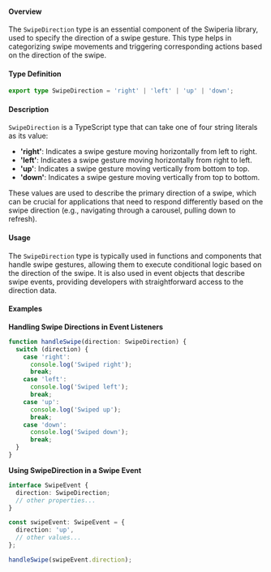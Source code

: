 #### Overview

The `SwipeDirection` type is an essential component of the Swiperia library, used to specify the direction of a swipe gesture. This type helps in categorizing swipe movements and triggering corresponding actions based on the direction of the swipe.

#### Type Definition

```ts
export type SwipeDirection = 'right' | 'left' | 'up' | 'down';
```

#### Description

`SwipeDirection` is a TypeScript type that can take one of four string literals as its value:

* **'right'**: Indicates a swipe gesture moving horizontally from left to right.
* **'left'**: Indicates a swipe gesture moving horizontally from right to left.
* **'up'**: Indicates a swipe gesture moving vertically from bottom to top.
* **'down'**: Indicates a swipe gesture moving vertically from top to bottom.

These values are used to describe the primary direction of a swipe, which can be crucial for applications that need to respond differently based on the swipe direction (e.g., navigating through a carousel, pulling down to refresh).

#### Usage

The `SwipeDirection` type is typically used in functions and components that handle swipe gestures, allowing them to execute conditional logic based on the direction of the swipe. It is also used in event objects that describe swipe events, providing developers with straightforward access to the direction data.

#### Examples

**Handling Swipe Directions in Event Listeners**

```ts
function handleSwipe(direction: SwipeDirection) {
  switch (direction) {
    case 'right':
      console.log('Swiped right');
      break;
    case 'left':
      console.log('Swiped left');
      break;
    case 'up':
      console.log('Swiped up');
      break;
    case 'down':
      console.log('Swiped down');
      break;
  }
}
```

**Using SwipeDirection in a Swipe Event**

```ts
interface SwipeEvent {
  direction: SwipeDirection;
  // other properties...
}

const swipeEvent: SwipeEvent = {
  direction: 'up',
  // other values...
};

handleSwipe(swipeEvent.direction);
```
